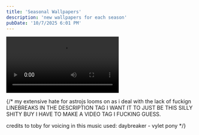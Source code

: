```yaml
---
title: 'Seasonal Wallpapers'
description: 'new wallpapers for each season'
pubDate: '10/7/2025 6:01 PM'
---
```



<video src={video} controls></video>

{/* 
my extensive hate for astrojs looms on as i deal with the lack of fuckign LINEBREAKS IN THE DESCRIPTION TAG
I WANT IT TO JUST BE THIS SILLY SHITY BUY I HAVE TO MAKE A VIDEO TAG I FUCKING GUESS.

credits to toby for voicing in this
music used: daybreaker - vylet pony
*/}
